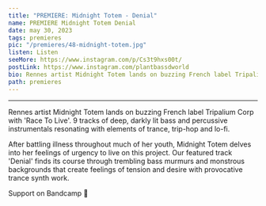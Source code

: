 ---
title: "PREMIERE: Midnight Totem - Denial"
name: PREMIERE Midnight Totem Denial
date: may 30, 2023
tags: premieres
pic: "/premieres/48-midnight-totem.jpg"
listen: Listen
seeMore: https://www.instagram.com/p/Cs3t9hxs00t/
postLink: https://www.instagram.com/plantbassdworld
bio: Rennes artist Midnight Totem lands on buzzing French label Tripalium Corp with 'Race To Live'. 9 tracks of deep, darkly lit bass and percussive instrumentals resonating with elements of trance, trip-hop and lo-fi.
path: premieres
---

<SoundCloud
  url="https://soundcloud.com/plantbassdworld/premiere-midnight-totem-denial"
  name="Midnight Totem - Denial"
/>

<hr />

Rennes artist Midnight Totem lands on buzzing French label Tripalium Corp with 'Race To Live'. 9 tracks of deep, darkly lit bass and percussive instrumentals resonating with elements of trance, trip-hop and lo-fi.

After battling illness throughout much of her youth, Midnight Totem delves into her feelings of urgency to live on this project. Our featured track 'Denial' finds its course through trembling bass murmurs and monstrous backgrounds that create feelings of tension and desire with provocative trance synth work.

Support <HoverLink url="tripalium.bandcamp.com/album/dms049-midnight-totem-race-to-live" name="Midnight Totem" external /> on Bandcamp 🌱
